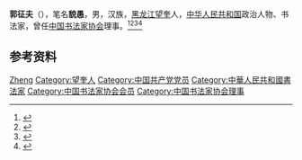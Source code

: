 '''郭征夫'''（{{bd|1928年|1月|}}），笔名'''貌愚'''，男，汉族，[[黑龙江|黑龙江]][[望奎|望奎]]人，[[中华人民共和国|中华人民共和国]]政治人物、书法家，曾任[[中国书法家协会|中国书法家协会]]理事。<ref>{{Cite book|title=中国当代艺术界名人录|author=中国名人研究院编; 异天, 戈德主编|publisher=社会科学文献出版社|year=1993|isbn=|location=北京|pages=}}</ref><ref>{{Cite book|title=中国当代书画家名人大辞典|author=郭翔主编|publisher=河南美术出版社|year=1993|isbn=|location=郑州|pages=}}</ref><ref>{{Cite book|title=中国当代书法家辞典|author=金通达主编|publisher=浙江人民出版社|year=2001|isbn=|location=杭州|pages=}}</ref><ref>{{Cite book|title=20世纪中华人物名字号辞典|author=周家珍编著|publisher=法律出版社|year=2000|isbn=9787503628320|location=北京|pages=}}</ref>

== 参考资料 ==
{{reflist}}

{{中国人物小作品}}
{{中国书法家协会第二届理事会}}

{{Authority control}}
{{DEFAULTSORT:Guo郭}}
[[Category:郭姓|Zheng]]
[[Category:望奎人|Category:望奎人]]
[[Category:中国共产党党员|Category:中国共产党党员]]
[[Category:中華人民共和國書法家|Category:中華人民共和國書法家]]
[[Category:中国书法家协会会员|Category:中国书法家协会会员]]
[[Category:中国书法家协会理事|Category:中国书法家协会理事]]